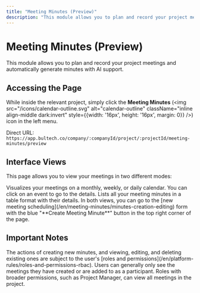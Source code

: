 ```yaml
---
title: "Meeting Minutes (Preview)"
description: "This module allows you to plan and record your project meetings and automatically generate minutes with AI support."
---
```


# Meeting Minutes (Preview)

This module allows you to plan and record your project meetings and automatically generate minutes with AI support.

## Accessing the Page

While inside the relevant project, simply click the **Meeting Minutes** (<img src="/icons/calendar-outline.svg" alt="calendar-outline" className="inline align-middle dark:invert" style={{width: '16px', height: '16px', margin: 0}} />) icon in the left menu.

Direct URL: `https://app.bultech.co/company/:companyId/project/:projectId/meeting-minutes/preview`

## Interface Views

This page allows you to view your meetings in two different modes:

<CardGroup cols={2}>
  <Card title="Calendar View (Default)" icon="calendar-month-outline">
    Visualizes your meetings on a monthly, weekly, or daily calendar. You can click on an event to go to the details.
  </Card>
  <Card title="Table View" icon="table-large">
    Lists all your meeting minutes in a table format with their details.
  </Card>
</CardGroup>

<Tip>
  In both views, you can go to the [new meeting scheduling](/en/meeting-minutes/minutes-creation-editing) form with the blue "**Create Meeting Minute**" button in the top right corner of the page.
</Tip>

## Important Notes

<AccordionGroup>
    <Accordion title="Authorization">
        The actions of creating new minutes, and viewing, editing, and deleting existing ones are subject to the user's [roles and permissions](/en/platform-rules/roles-and-permissions-rbac).
    </Accordion>
    <Accordion title="Visibility">
        Users can generally only see the meetings they have created or are added to as a participant. Roles with broader permissions, such as Project Manager, can view all meetings in the project.
    </Accordion>
</AccordionGroup>
